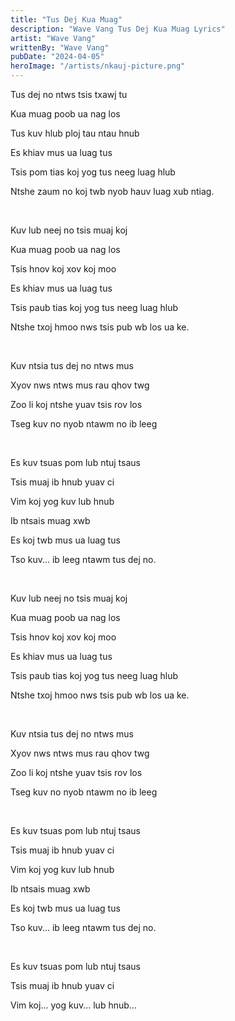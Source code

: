```yaml
---
title: "Tus Dej Kua Muag"
description: "Wave Vang Tus Dej Kua Muag Lyrics"
artist: "Wave Vang"
writtenBy: "Wave Vang"
pubDate: "2024-04-05"
heroImage: "/artists/nkauj-picture.png"
---
```


Tus dej no ntws tsis txawj tu

Kua muag poob ua nag los

Tus kuv hlub ploj tau ntau hnub

Es khiav mus ua luag tus

Tsis pom tias koj yog tus neeg luag hlub

Ntshe zaum no koj twb nyob hauv luag xub ntiag.

<br />

Kuv lub neej no tsis muaj koj

Kua muag poob ua nag los

Tsis hnov koj xov koj moo

Es khiav mus ua luag tus

Tsis paub tias koj yog tus neeg luag hlub

Ntshe txoj hmoo nws tsis pub wb los ua ke.

<br />

Kuv ntsia tus dej no ntws mus

Xyov nws ntws mus rau qhov twg

Zoo li koj ntshe yuav tsis rov los

Tseg kuv no nyob ntawm no ib leeg

<br />

Es kuv tsuas pom lub ntuj tsaus

Tsis muaj ib hnub yuav ci

Vim koj yog kuv lub hnub

Ib ntsais muag xwb

Es koj twb mus ua luag tus

Tso kuv... ib leeg ntawm tus dej no.

<br />

Kuv lub neej no tsis muaj koj

Kua muag poob ua nag los

Tsis hnov koj xov koj moo

Es khiav mus ua luag tus

Tsis paub tias koj yog tus neeg luag hlub

Ntshe txoj hmoo nws tsis pub wb los ua ke.

<br />

Kuv ntsia tus dej no ntws mus

Xyov nws ntws mus rau qhov twg

Zoo li koj ntshe yuav tsis rov los

Tseg kuv no nyob ntawm no ib leeg

<br />

Es kuv tsuas pom lub ntuj tsaus

Tsis muaj ib hnub yuav ci

Vim koj yog kuv lub hnub

Ib ntsais muag xwb

Es koj twb mus ua luag tus

Tso kuv... ib leeg ntawm tus dej no.

<br />

Es kuv tsuas pom lub ntuj tsaus

Tsis muaj ib hnub yuav ci

Vim koj... yog kuv... lub hnub...
